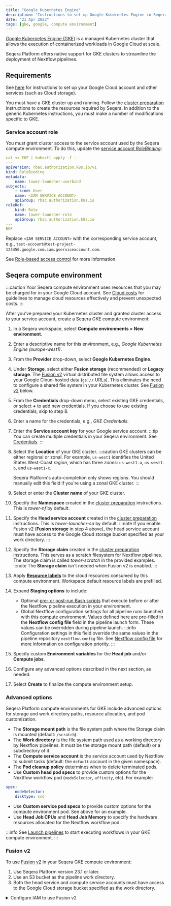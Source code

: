 ```yaml
---
title: "Google Kubernetes Engine"
description: "Instructions to set up Google Kubernetes Engine in Seqera Platform"
date: "21 Apr 2023"
tags: [gke, google, compute environment]
---
```


[Google Kubernetes Engine (GKE)](https://cloud.google.com/kubernetes-engine) is a managed Kubernetes cluster that allows the execution of containerized workloads in Google Cloud at scale.

Seqera Platform offers native support for GKE clusters to streamline the deployment of Nextflow pipelines.

## Requirements

See [here](../compute-envs/google-cloud-batch.mdx#configure-google-cloud) for instructions to set up your Google Cloud account and other services (such as Cloud storage).

You must have a GKE cluster up and running. Follow the [cluster preparation](../compute-envs/k8s.mdx#cluster-preparation) instructions to create the resources required by Seqera. In addition to the generic Kubernetes instructions, you must make a number of modifications specific to GKE.

### Service account role

You must grant cluster access to the service account used by the Seqera compute environment. To do this, update the [service account _RoleBinding_](https://cloud.google.com/kubernetes-engine/docs/how-to/role-based-access-control#rolebinding):

```yaml
cat << EOF | kubectl apply -f -
---
apiVersion: rbac.authorization.k8s.io/v1
kind: RoleBinding
metadata:
    name: tower-launcher-userbind
subjects:
    - kind: User
    name: <IAM SERVICE ACCOUNT>
    apiGroup: rbac.authorization.k8s.io
roleRef:
    kind: Role
    name: tower-launcher-role
    apiGroup: rbac.authorization.k8s.io
---
EOF
```

Replace `<IAM SERVICE ACCOUNT>` with the corresponding service account, e.g., `test-account@test-project-123456.google.com.iam.gserviceaccount.com`.

See [Role-based access control](https://cloud.google.com/kubernetes-engine/docs/how-to/role-based-access-control) for more information.

## Seqera compute environment

:::caution
Your Seqera compute environment uses resources that you may be charged for in your Google Cloud account. See [Cloud costs](../monitoring/cloud-costs.mdx) for guidelines to manage cloud resources effectively and prevent unexpected costs.
:::

After you've prepared your Kubernetes cluster and granted cluster access to your service account, create a Seqera GKE compute environment:

1. In a Seqera workspace, select **Compute environments > New environment**.
1. Enter a descriptive name for this environment, e.g., _Google Kubernetes Engine (europe-west1)_.
1. From the **Provider** drop-down, select **Google Kubernetes Engine**.
1. Under **Storage**, select either **Fusion storage** (recommended) or **Legacy storage**. The [Fusion v2](https://docs.seqera.io/fusion) virtual distributed file system allows access to your Google Cloud-hosted data (`gs://` URLs). This eliminates the need to configure a shared file system in your Kubernetes cluster. See [Fusion v2](#fusion-v2) below.
1. From the **Credentials** drop-down menu, select existing GKE credentials, or select **+** to add new credentials. If you choose to use existing credentials, skip to step 8.
1. Enter a name for the credentials, e.g., _GKE Credentials_.
1. Enter the **Service account key** for your Google service account.
    :::tip
    You can create multiple credentials in your Seqera environment. See [Credentials](../credentials/overview.mdx).
    :::
1. Select the **Location** of your GKE cluster.
    :::caution
    GKE clusters can be either regional or zonal. For example, `us-west1` identifies the United States West-Coast _region_, which has three _zones_: `us-west1-a`, `us-west1-b`, and `us-west1-c`.

    Seqera Platform's auto-completion only shows regions. You should manually edit this field if you're using a zonal GKE cluster.
    :::
1. Select or enter the **Cluster name** of your GKE cluster.
1. Specify the **Namespace** created in the [cluster preparation](../compute-envs/k8s.mdx#cluster-preparation) instructions. This is _tower-nf_ by default.
1. Specify the **Head service account** created in the [cluster preparation](../compute-envs/k8s.mdx#cluster-preparation) instructions. This is _tower-launcher-sa_ by default.
    :::note
    If you enable Fusion v2 (**Fusion storage** in step 4 above), the head service account must have access to the Google Cloud storage bucket specified as your work directory.
    :::
1. Specify the **Storage claim** created in the [cluster preparation](../compute-envs/k8s.mdx#cluster-preparation) instructions. This serves as a scratch filesystem for Nextflow pipelines. The storage claim is called _tower-scratch_ in the provided examples.
    :::note
    The **Storage claim** isn't needed when Fusion v2 is enabled.
    :::
1. Apply [**Resource labels**](../resource-labels/overview.mdx) to the cloud resources consumed by this compute environment. Workspace default resource labels are prefilled.
1. Expand **Staging options** to include:
    - Optional [pre- or post-run Bash scripts](../launch/advanced.mdx#pre--post-run-scripts) that execute before or after the Nextflow pipeline execution in your environment.
    - Global Nextflow configuration settings for all pipeline runs launched with this compute environment. Values defined here are pre-filled in the **Nextflow config file** field in the pipeline launch form. These values can be overridden during pipeline launch. 
    :::info
    Configuration settings in this field override the same values in the pipeline repository `nextflow.config` file. See [Nextflow config file](../launch/advanced.mdx#nextflow-config-file) for more information on configuration priority. 
    :::
1. Specify custom **Environment variables** for the **Head job** and/or **Compute jobs**.
1. Configure any advanced options described in the next section, as needed.
1. Select **Create** to finalize the compute environment setup.

### Advanced options

Seqera Platform compute environments for GKE include advanced options for storage and work directory paths, resource allocation, and pod customization.

- The **Storage mount path** is the file system path where the Storage claim is mounted (default: `/scratch`).
- The **Work directory** is the file system path used as a working directory by Nextflow pipelines. It must be the storage mount path (default) or a subdirectory of it.
- The **Compute service account** is the service account used by Nextflow to submit tasks (default: the `default` account in the given namespace).
- The **Pod cleanup policy** determines when to delete terminated pods.
- Use **Custom head pod specs** to provide custom options for the Nextflow workflow pod (`nodeSelector`, `affinity`, etc). For example:

```yaml
spec:
    nodeSelector:
    disktype: ssd
```

- Use **Custom service pod specs** to provide custom options for the compute environment pod. See above for an example.
- Use **Head Job CPUs** and **Head Job Memory** to specify the hardware resources allocated for the Nextflow workflow pod.

:::info 
See [Launch pipelines](../launch/launchpad.mdx) to start executing workflows in your GKE compute environment.
:::

### Fusion v2

To use [Fusion v2](https://docs.seqera.io/fusion) in your Seqera GKE compute environment:
1. Use Seqera Platform version 23.1 or later.
1. Use an S3 bucket as the pipeline work directory. 
1. Both the head service and compute service accounts must have access to the Google Cloud storage bucket specified as the work directory.

<details>
<summary>Configure IAM to use Fusion v2</summary>

1. Ensure the **Workload Identity** feature is enabled for the cluster:
    - **Enable Workload Identity** in the cluster **Security** settings.
    - **Enable GKE Metadata Server** in the node group **Security** settings.
1. Allow the IAM service account access to your Google storage bucket:
    ```shell
    gcloud storage buckets add-iam-policy-binding gs://<YOUR-BUCKET> --role roles/storage.objectAdmin --member serviceAccount:<IAM-SERVICE-ACCOUNT>@<GOOGLE-CLOUD-PROJECT>.iam.gserviceaccount.com
    ```
    The role must have at least `storage.objects.create`, `storage.objects.get`, and `storage.objects.list` permissions.
1. Allow the Kubernetes service account to impersonate the IAM service account:
    ```shell
    gcloud iam service-accounts add-iam-policy-binding <IAM-SERVICE-ACCOUNT>@<GOOGLE-CLOUD-PROJECT>.iam.gserviceaccount.com --role roles/iam.workloadIdentityUser --member "serviceAccount:<GOOGLE-CLOUD-PROJECT>.svc.id.goog[<GKE-NAMESPACE>/<GKE-SERVICE-ACCOUNT>]"
    ```
1. Annotate the Kubernetes service account with the email address of the IAM service account:
    ```shell
    kubectl annotate serviceaccount <GKE-SERVICE-ACCOUNT> --namespace <GKE-NAMESPACE> iam.gke.io/gcp-service-account=<IAM-SERVICE-ACCOUNT>@<GOOGLE-CLOUD-PROJECT>.iam.gserviceaccount.com
    ```

See the [GKE documentation](https://cloud.google.com/kubernetes-engine/docs/how-to/workload-identity#authenticating_to) for further details.

</details>